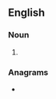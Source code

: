 ==English==

===Noun===
{{head|en|noun plural form}}

# {{plural of|peroration|lang=en}}

===Anagrams===
* {{anagrams|en|pronotaries}}